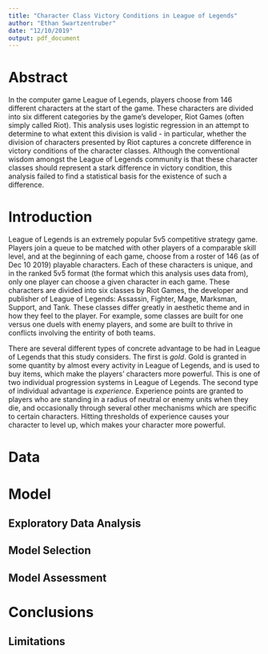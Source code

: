 ```yaml
---
title: "Character Class Victory Conditions in League of Legends"
author: "Ethan Swartzentruber"
date: "12/10/2019"
output: pdf_document
---
```


# Abstract

In the computer game League of Legends, players choose from 146 different characters at the start of the game. These characters are divided into six different categories by the game's developer, Riot Games (often simply called Riot). This analysis uses logistic regression in an attempt to determine to what extent this division is valid - in particular, whether the division of characters presented by Riot captures a concrete difference in victory conditions of the character classes. Although the conventional wisdom amongst the League of Legends community is that these character classes should represent a stark difference in victory condition, this analysis failed to find a statistical basis for the existence of such a difference.

# Introduction

League of Legends is an extremely popular 5v5 competitive strategy game. Players join a queue to be matched with other players of a comparable skill level, and at the beginning of each game, choose from a roster of 146 (as of Dec 10 2019) playable characters. Each of these characters is unique, and in the ranked 5v5 format (the format which this analysis uses data from), only one player can choose a given character in each game. These characters are divided into six classes by Riot Games, the developer and publisher of League of Legends: Assassin, Fighter, Mage, Marksman, Support, and Tank. These classes differ greatly in aesthetic theme and in how they feel to the player. For example, some classes are built for one versus one duels with enemy players, and some are built to thrive in conflicts involving the entirity of both teams.

There are several different types of concrete advantage to be had in League of Legends that this study considers. The first is _gold_. Gold is granted in some quantity by almost every activity in League of Legends, and is used to buy items, which make the players' characters more powerful. This is one of two individual progression systems in League of Legends. The second type of individual advantage is _experience_. Experience points are granted to players who are standing in a radius of neutral or enemy units when they die, and occasionally through several other mechanisms which are specific to certain characters. Hitting thresholds of experience causes your character to level up, which makes your character more powerful. 




# Data

# Model

## Exploratory Data Analysis

## Model Selection

## Model Assessment

# Conclusions

## Limitations


